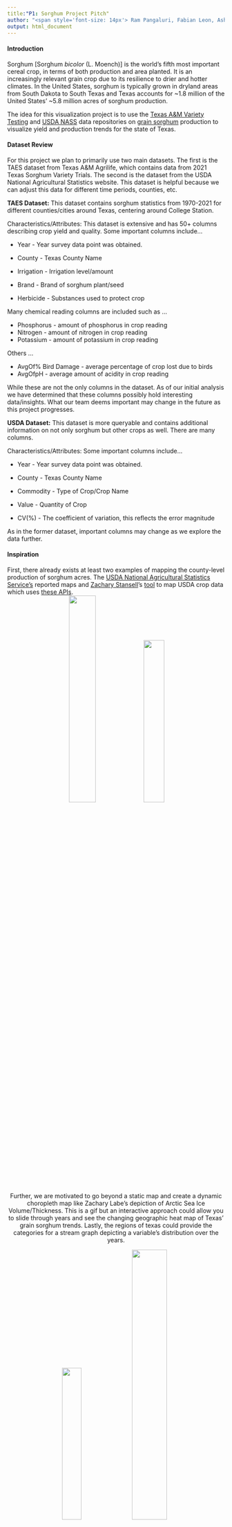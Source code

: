 ---
title:"P1: Sorghum Project Pitch"
author: "<span style='font-size: 14px'> Ram Pangaluri, Fabian Leon, Ashok Shanker</style>"
output: html_document
---

#### Introduction
Sorghum [Sorghum *bicolor* (L. Moench)] is the world's fifth most important cereal crop, in terms of both production and area planted. It is an increasingly relevant grain crop due to its resilience to drier and hotter climates. In the United States, sorghum is typically grown in dryland areas from South Dakota to South Texas and Texas accounts for ~1.8 million of the United States' ~5.8 million acres of sorghum production. 

The idea for this visualization project is to use the [Texas A&M Variety Testing](http://varietytesting.tamu.edu/grainsorghum/) and [USDA NASS](https://quickstats.nass.usda.gov/) data repositories on [grain sorghum](https://www.sorghumcheckoff.com/sorghum-101/) production to visualize yield and production trends for the state of Texas. 

#### Dataset Review
For this project we plan to primarily use two main datasets. The first is the TAES dataset from Texas A&M Agrilife, which contains data from 2021 Texas Sorghum Variety Trials. The second is the dataset from the USDA National Agricultural Statistics website. This dataset is helpful because we can adjust this data for different time periods, counties, etc.

**TAES Dataset:**
This dataset contains sorghum statistics from 1970-2021 for different counties/cities around Texas, centering around College Station.

Characteristics/Attributes:
This dataset is extensive and has 50+ columns describing crop yield and quality.
Some important columns include...  

* Year - Year survey data point was obtained.  

* County - Texas County Name  

* Irrigation - Irrigation level/amount
* Brand - Brand of sorghum plant/seed
* Herbicide - Substances used to protect crop  

Many chemical reading columns are included such as ...  

* Phosphorus - amount of phosphorus in crop reading
* Nitrogen - amount of nitrogen in crop reading
* Potassium - amount of potassium in crop reading  

Others ...  

* AvgOf% Bird Damage - average percentage of crop lost due to birds
* AvgOfpH - average amount of acidity in crop reading

While these are not the only columns in the dataset. As of our initial 
analysis we have determined that these columns possibly hold interesting data/insights. What our team deems important may change in the future as this project progresses.

**USDA Dataset:**
This dataset is more queryable and contains additional information on not only sorghum but other crops as well. There are many columns.

Characteristics/Attributes:
Some important columns include...  

* Year - Year survey data point was obtained.  

* County - Texas County Name  
* Commodity - Type of Crop/Crop Name
* Value - Quantity of Crop
* CV(%) - The coefficient of variation, this reflects the error magnitude

As in the former dataset, important columns may change as we explore the data further.

#### Inspiration

First, there already exists at least two examples of mapping the county-level production of sorghum acres.
The [USDA National Agricultural Statistics Service's](https://www.nass.usda.gov/Charts_and_Maps/Crops_County/index.php) reported maps and [Zachary Stansell](https://twitter.com/ZacharyStansell/status/1354612264679198722)'s [tool](https://gist.github.com/zacharystansell/fd1ebd6e3cda8a175680b78a4b271497) to map USDA crop data which uses [these APIs](https://sheilasaia.rbind.io/post/2020-06-30-nass-api-part2/). 
<center>  
![](https://www.nass.usda.gov/Charts_and_Maps/graphics/AS-PL-RGBChor.png){width=35%}![](https://pbs.twimg.com/media/EsycwlhXYAAOhrA?format=jpg&name=4096x4096){width=31%}
<center>

Further, we are motivated to go beyond a static map and create a dynamic choropleth map like Zachary Labe's depiction of Arctic Sea Ice Volume/Thickness. This is a gif but an interactive approach could allow you to slide through years and see the changing geographic heat map of Texas' grain sorghum trends. Lastly, the regions of texas could provide the categories for a stream graph depicting a variable's distribution over the years. 

<center>
![](https://miro.medium.com/max/700/1*6cgte9exvaRw8ANu-IYi0w.gif){width=30%} ![](https://datavizcatalogue.com/methods/images/top_images/SVG/stream_graph.svg){width=40%}
<center>

#### Sketch
<center>
![](visualization-sketch.png){width=75%}
<center>

#### Story Points From the Two Datasets
Story : What are the most important factors that contribute to sorghum crop yield in the counties of Texas?  
Audience: Farmers, Students, Agricultural institutions.  
Attributes: See above.
Metrics: Correlation ( x vs y), linear regression, error calculations, future crop yield/outputs.
